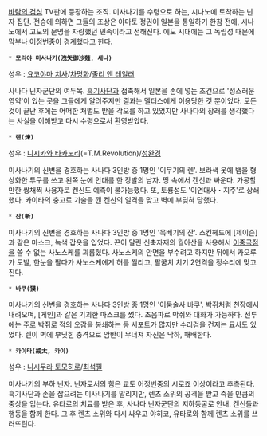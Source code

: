 [[바람의 검심]] TV판에 등장하는 조직.
미사나기를 수령으로 하는, 시나노에 토착하는 닌자 집단. 전승에 의하면 그들의 조상은 야마토 정권이 일본을 통일하기 한참 전에, 시나노에서 고도의 문명을 자랑했던 민족이라고 전해진다. 에도 시대에는 그 독립성 때문에 막부나 [[어정번중]]이 경계했다고 한다.

 * '''모리야 미사나기(洩矢御沙薙, 세나)'''
 
성우 : [[요코야마 치사]]/[[차명화]]/[[줄리 앤 테일러]]
 
사나다 닌자군단의 여두목. [[흑기사단]]과 접촉해서 일본을 손에 넣는 조건으로 '성스러운 영약'이 있는 곳을 그들에게 알려주지만 결과는 멜더스에게 이용당한 것 뿐이었다. 모든 것이 끝난 후에는 어떠한 처벌도 받을 각오를 하고 있었지만 사나다의 장래를 생각했다는 사실을 이해받고 다시 수령으로서 환영받았다. 

 * '''렌(煉)'''
 
성우 : [[니시카와 타카노리]](=T.M.Revolution)/[[성완경]]
 
미사나기의 신변을 경호하는 사나다 3인방 중 1명인 '이무기의 렌'. 보라색 옷에 뱀을 형상화한 투구를 쓰고 왼쪽 눈에 안대를 한 장발의 남자. 땅 속에서 켄신과 싸운다. 가공할만한 쌍채찍 사용자로 켄신도 예측이 불가능했다. 또, 토룡섬도 '이연대사・지주'로 상쇄했다. 카이타의 충고로 기술을 깬 켄신의 일격을 맞고 벽에 부딪혀 당했다.
 
 * '''잔(斬)'''
 
미사나기의 신변을 경호하는 사나다 3인방 중 1명인 '목베기의 잔'. 스킨헤드에 [제이슨]과 같은 마스크, 녹색 갑옷을 입었다. 끈이 달린 신축자재의 월아산을 사용해서 [[이중극점]]을 쓸 수 없는 사노스케를 괴롭혔다. 사노스케의 안면을 부수려고 하지만 뒤에서 카오루가 도발, 한눈을 팔다가 사노스케에게 허를 찔리고, 팔꿈치 치기 2연격을 정수리에 맞고 진다.
 
 * '''바쿠(獏)'''
 
미사나기의 신변을 경호하는 사나다 3인방 중 1명인 '어둠술사 바쿠'. 박쥐처럼 천장에서 내려오며, [게인]과 같은 기괴한 마스크를 썼다. 초음파로 박쥐와 대화가 가능하다. 전투에는 주로 박쥐로 적의 오감을 봉쇄하는 등 서포트가 많지만 수리검을 건지는 묘사도 있었다. 렌이 벽에 부딪힌 충격으로 암반이 무너져 자신은 낙하, 패배한다. 

 * '''카이타(戒太, 카이)'''

성우 : [[니시무라 토모히로]]/[[최석필]]
 
미사나기의 부하 닌자. 닌자로서의 힘은 교토 어정번중의 시로죠 이상이라고 추측된다. 흑기사단과 손을 잡으려는 미사나기를 말리지만, 렌츠 소위의 공격을 받고 죽을 만큼의 중상을 입는다. 유타로의 치료를 받은 후, 사나다 닌자군단의 지하동굴로 안내. 켄신들과 행동을 함께 한다. 그 후 렌츠 소위와 다시 싸우고 야히코, 유타로와 함께 렌츠 소위를 쓰러뜨린다.
